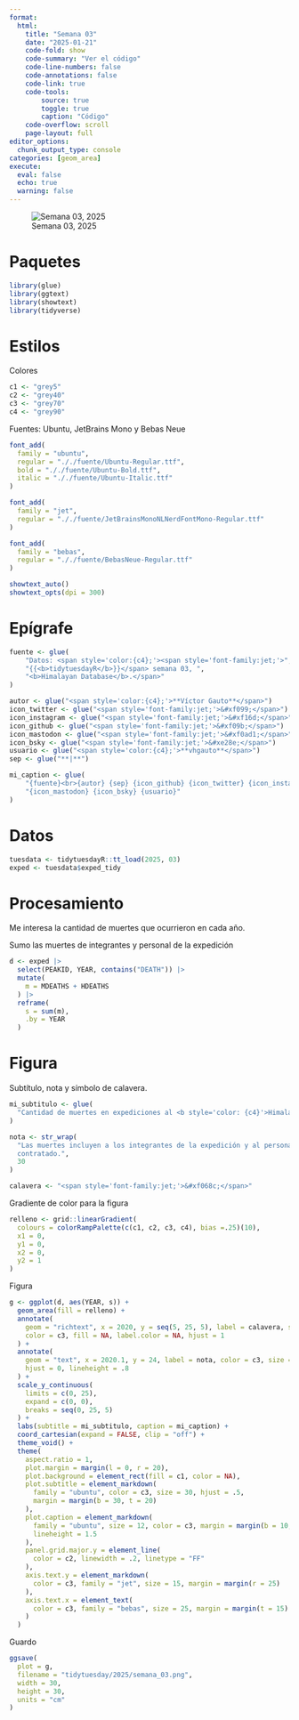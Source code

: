 ```yaml
---
format:
  html:
    title: "Semana 03"
    date: "2025-01-21"
    code-fold: show
    code-summary: "Ver el código"
    code-line-numbers: false
    code-annotations: false
    code-link: true
    code-tools:
        source: true
        toggle: true
        caption: "Código"
    code-overflow: scroll
    page-layout: full
editor_options:
  chunk_output_type: console
categories: [geom_area]
execute:
  eval: false
  echo: true
  warning: false
---
```


![Semana 03, 2025](semana_03.png)

# Paquetes

```r
library(glue)
library(ggtext)
library(showtext)
library(tidyverse)
```

# Estilos

Colores

```r
c1 <- "grey5"
c2 <- "grey40"
c3 <- "grey70"
c4 <- "grey90"
```

Fuentes: Ubuntu, JetBrains Mono y Bebas Neue

```r
font_add(
  family = "ubuntu",
  regular = "././fuente/Ubuntu-Regular.ttf",
  bold = "././fuente/Ubuntu-Bold.ttf",
  italic = "././fuente/Ubuntu-Italic.ttf"
)

font_add(
  family = "jet",
  regular = "././fuente/JetBrainsMonoNLNerdFontMono-Regular.ttf"
)

font_add(
  family = "bebas",
  regular = "././fuente/BebasNeue-Regular.ttf"
)

showtext_auto()
showtext_opts(dpi = 300)
```

# Epígrafe

```r
fuente <- glue(
    "Datos: <span style='color:{c4};'><span style='font-family:jet;'>",
    "{{<b>tidytuesdayR</b>}}</span> semana 03, ",
    "<b>Himalayan Database</b>.</span>"
)

autor <- glue("<span style='color:{c4};'>**Víctor Gauto**</span>")
icon_twitter <- glue("<span style='font-family:jet;'>&#xf099;</span>")
icon_instagram <- glue("<span style='font-family:jet;'>&#xf16d;</span>")
icon_github <- glue("<span style='font-family:jet;'>&#xf09b;</span>")
icon_mastodon <- glue("<span style='font-family:jet;'>&#xf0ad1;</span>")
icon_bsky <- glue("<span style='font-family:jet;'>&#xe28e;</span>")
usuario <- glue("<span style='color:{c4};'>**vhgauto**</span>")
sep <- glue("**|**")

mi_caption <- glue(
    "{fuente}<br>{autor} {sep} {icon_github} {icon_twitter} {icon_instagram} ",
    "{icon_mastodon} {icon_bsky} {usuario}"
)
```

# Datos

```r
tuesdata <- tidytuesdayR::tt_load(2025, 03)
exped <- tuesdata$exped_tidy
```

# Procesamiento

Me interesa la cantidad de muertes que ocurrieron en cada año.

Sumo las muertes de integrantes y personal de la expedición

```r
d <- exped |> 
  select(PEAKID, YEAR, contains("DEATH")) |> 
  mutate(
    m = MDEATHS + HDEATHS
  ) |> 
  reframe(
    s = sum(m),
    .by = YEAR
  )
```

# Figura

Subtítulo, nota y símbolo de calavera.

```r
mi_subtitulo <- glue(
  "Cantidad de muertes en expediciones al <b style='color: {c4}'>Himalaya</b>"
)

nota <- str_wrap(
  "Las muertes incluyen a los integrantes de la expedición y al personal 
  contratado.",
  30
)

calavera <- "<span style='font-family:jet;'>&#xf068c;</span>"
```

Gradiente de color para la figura

```r
relleno <- grid::linearGradient(
  colours = colorRampPalette(c(c1, c2, c3, c4), bias =.25)(10),
  x1 = 0,
  y1 = 0,
  x2 = 0,
  y2 = 1
)
```

Figura

```r
g <- ggplot(d, aes(YEAR, s)) +
  geom_area(fill = relleno) +
  annotate(
    geom = "richtext", x = 2020, y = seq(5, 25, 5), label = calavera, size = 10,
    color = c3, fill = NA, label.color = NA, hjust = 1
  ) +
  annotate(
    geom = "text", x = 2020.1, y = 24, label = nota, color = c3, size = 6, 
    hjust = 0, lineheight = .8
  ) +
  scale_y_continuous(
    limits = c(0, 25),
    expand = c(0, 0),
    breaks = seq(0, 25, 5)
  ) +
  labs(subtitle = mi_subtitulo, caption = mi_caption) +
  coord_cartesian(expand = FALSE, clip = "off") +
  theme_void() +
  theme(
    aspect.ratio = 1,
    plot.margin = margin(l = 0, r = 20),
    plot.background = element_rect(fill = c1, color = NA),
    plot.subtitle = element_markdown(
      family = "ubuntu", color = c3, size = 30, hjust = .5,
      margin = margin(b = 30, t = 20)
    ),
    plot.caption = element_markdown(
      family = "ubuntu", size = 12, color = c3, margin = margin(b = 10, t = 20),
      lineheight = 1.5
    ),
    panel.grid.major.y = element_line(
      color = c2, linewidth = .2, linetype = "FF"
    ),
    axis.text.y = element_markdown(
      color = c3, family = "jet", size = 15, margin = margin(r = 25)
    ),
    axis.text.x = element_text(
      color = c3, family = "bebas", size = 25, margin = margin(t = 15)
    )
  )
```

Guardo

```r
ggsave(
  plot = g,
  filename = "tidytuesday/2025/semana_03.png",
  width = 30,
  height = 30,
  units = "cm"
)
```
